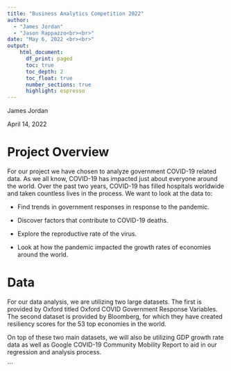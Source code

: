 ```yaml
---
title: "Business Analytics Competition 2022"
author: 
  - "James Jordan"
  - "Jason Rappazzo<br><br>"
date: "May 6, 2022 <br><br>"
output:
    html_document:
      df_print: paged
      toc: true
      toc_depth: 2
      toc_float: true
      number_sections: true
      highlight: espresso 
---
```




James Jordan

April 14, 2022


# Project Overview
For our project we have chosen to analyze government COVID-19 related data. As we all know, COVID-19 has impacted just about everyone around the world. Over the past two years, COVID-19 has filled hospitals worldwide and taken countless lives in the process. We want to look at the data to:

- Find trends in government responses in response to the pandemic.

- Discover factors that contribute to COVID-19 deaths.

- Explore the reproductive rate of the virus.

- Look at how the pandemic impacted the growth rates of economies around the world.

# Data
For our data analysis, we are utilizing two large datasets. The first is provided by Oxford titled Oxford COVID Government Response Variables. The second dataset is provided by Bloomberg, for which they have created resiliency scores for the 53 top economies in the world.

On top of these two main datasets, we will also be utilizing GDP growth rate data as well as Google COVID-19 Community Mobility Report to aid in our regression and analysis process.














```


